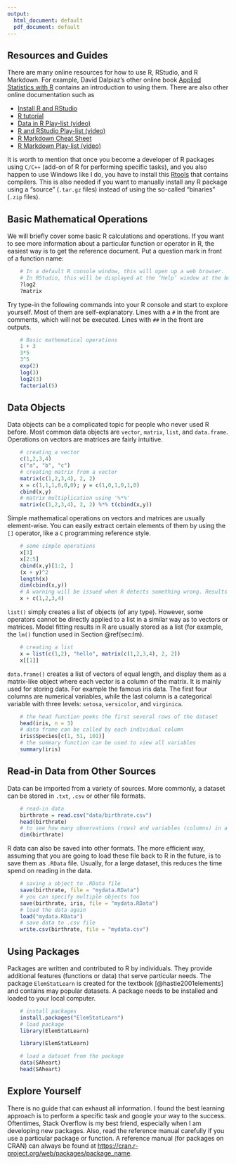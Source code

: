 ```yaml
---
output:
  html_document: default
  pdf_document: default
---
```


## Resources and Guides

There are many online resources for how to use R, RStudio, and R Markdown. For example, David Dalpiaz's other online book [Applied Statistics with R](http://daviddalpiaz.github.io/appliedstats/) contains an introduction to using them. There are also other online documentation such as 

* [Install R and RStudio](https://www.youtube.com/watch?v=cX532N_XLIs&t=19s/)
* [R tutorial](http://www.r-tutor.com/r-introduction)
* [Data in R Play-list (video)](https://www.youtube.com/playlist?list=PLBgxzZMu3GpPojVSoriMTWQCUno_3hjNi)
* [R and RStudio Play-list (video)](https://www.youtube.com/playlist?list=PLBgxzZMu3GpMjYhX7jLm5B9gEV7AOOJ5w)
* [R Markdown Cheat Sheet](https://www.rstudio.com/wp-content/uploads/2015/02/rmarkdown-cheatsheet.pdf)
* [R Markdown Play-list (video)](https://www.youtube.com/playlist?list=PLBgxzZMu3GpNgd07DwmS-2odHtMO6MWGH)

It is worth to mention that once you become a developer of R packages using `C/C++` (add-on of R for performing specific tasks), and you also happen to use Windows like I do, you have to install this [Rtools](https://cran.r-project.org/bin/windows/Rtools/) that contains compilers. This is also needed if you want to manually install any R package using a "source" (`.tar.gz` files) instead of using the so-called "binaries" (`.zip` files). 

## Basic Mathematical Operations

We will briefly cover some basic R calculations and operations. If you want to see more information about a particular function or operator in R, the easiest way is to get the reference document. Put a question mark in front of a function name:

```r
    # In a default R console window, this will open up a web browser.
    # In RStudio, this will be displayed at the ‘Help’ window at the bottom-right penal. 
    ?log2
    ?matrix
```

Try type-in the following commands into your R console and start to explore yourself. Most of them are self-explanatory. Lines with a `#` in the front are comments, which will not be executed. Lines with `##` in the front are outputs. 

```r
    # Basic mathematical operations
    1 + 3
    3*5
    3^5
    exp(2)
    log(3)
    log2(3)
    factorial(5)
```

## Data Objects

Data objects can be a complicated topic for people who never used R before. Most common data objects are `vector`, `matrix`, `list`, and `data.frame`. Operations on vectors are matrices are fairly intuitive.

```r
    # creating a vector
    c(1,2,3,4)
    c("a", "b", "c")
    # creating matrix from a vector
    matrix(c(1,2,3,4), 2, 2)
    x = c(1,1,1,0,0,0); y = c(1,0,1,0,1,0)
    cbind(x,y)
    # matrix multiplication using '%*%'
    matrix(c(1,2,3,4), 2, 2) %*% t(cbind(x,y))
```  

Simple mathematical operations on vectors and matrices are usually element-wise. You can easily extract certain elements of them by using the `[]` operator, like a `C` programming reference style. 

```r
    # some simple operations 
    x[3]
    x[2:5]
    cbind(x,y)[1:2, ]
    (x + y)^2
    length(x)
    dim(cbind(x,y))
    # A warning will be issued when R detects something wrong. Results may still be produced.
    x + c(1,2,3,4)
```

`list()` simply creates a list of objects (of any type). However, some operators cannot be directly applied to a list in a similar way as to vectors or matrices. Model fitting results in R are usually stored as a list (for example, the `lm()` function used in Section \@ref(sec:lm).

```r
    # creating a list
    x = list(c(1,2), "hello", matrix(c(1,2,3,4), 2, 2))
    x[[1]]
```

`data.frame()` creates a list of vectors of equal length, and display them as a matrix-like object where each vector is a column of the matrix. It is mainly used for storing data. For example the famous iris data. The first four columns are numerical variables, while the last column is a categorical variable with three levels: `setosa`, `versicolor`, and `virginica`.

```r
    # the head function peeks the first several rows of the dataset 
    head(iris, n = 3)
    # data frame can be called by each individual column
    iris$Species[c(1, 51, 101)]
    # the summary function can be used to view all variables
    summary(iris)
```

## Read-in Data from Other Sources

Data can be imported from a variety of sources. More commonly, a dataset can be stored in `.txt`, `.csv` or other file formats. 
```r
    # read-in data
    birthrate = read.csv("data/birthrate.csv")
    head(birthrate)
    # to see how many observations (rows) and variables (columns) in a dataset
    dim(birthrate)
```

R data can also be saved into other formats. The more efficient way, assuming that you are going to load these file back to R in the future, is to save them as `.RData` file. Usually, for a large dataset, this reduces the time spend on reading in the data. 
```r
    # saving a object to .RData file
    save(birthrate, file = "mydata.RData")
    # you can specify multiple objects too
    save(birthrate, iris, file = "mydata.RData")
    # load the data again
    load("mydata.RData")
    # save data to .csv file
    write.csv(birthrate, file = "mydata.csv")
```

## Using Packages

Packages are written and contributed to R by individuals. They provide additional features (functions or data) that serve particular needs. The package `ElemStatLearn` is created for the textbook [@hastie2001elements] and contains may popular datasets. A package needs to be installed and loaded to your local computer. 

```r
    # install packages
    install.packages("ElemStatLearn")
    # load package
    library(ElemStatLearn)
```

```r
    library(ElemStatLearn)
```

```r
    # load a dataset from the package 
    data(SAheart)
    head(SAheart)
```

## Explore Yourself

There is no guide that can exhaust all information. I found the best learning approach is to perform a specific task and google your way to the success. Oftentimes, Stack Overflow is my best friend, especially when I am developing new packages. Also, read the reference manual carefully if you use a particular package or function. A reference manual (for packages on CRAN) can always be found at [https://cran.r-project.org/web/packages/package_name](https://cran.r-project.org/web/packages/package_name). 